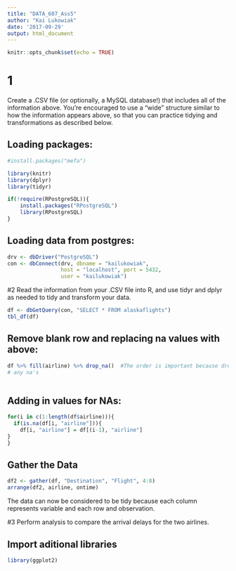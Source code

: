 ```yaml
---
title: "DATA_607_Ass5"
author: "Kai Lukowiak"
date: '2017-09-29'
output: html_document
---
```


```r
knitr::opts_chunk$set(echo = TRUE)
```

# 1
Create a .CSV file (or optionally, a MySQL database!) that includes all of the information above. You’re encouraged to use a “wide” structure similar to how the information appears above, so that you can practice tidying and transformations as described below.

## Loading packages:

```r
#install.packages("mefa")

library(knitr)
library(dplyr)
library(tidyr)

if(!require(RPostgreSQL)){
    install.packages("RPostgreSQL")
    library(RPostgreSQL)
}
```

## Loading data from postgres:

```r

drv <- dbDriver("PostgreSQL")
con <- dbConnect(drv, dbname = "kailukowiak",
                 host = "localhost", port = 5432,
                 user = "kailukowiak")
```

#2
Read the information from your .CSV file into R, and use tidyr and dplyr as needed to tidy
and transform your data. 

```r
df <- dbGetQuery(con, "SELECT * FROM alaskaflights")
tbl_df(df)
```

## Remove blank row and replacing na values with above:

```r
df %>% fill(airline) %>% drop_na()  #The order is important because drop_na will detlet all rows with 
# any na's
  
```

## Adding in values for NAs:

```r
for(i in c(1:length(df$airline))){
  if(is.na(df[i, "airline"])){
    df[i, "airline"] = df[(i-1), "airline"]
}
}
```


## Gather the Data

```r
df2 <- gather(df, "Destination", "Flight", 4:8)
arrange(df2, airline, ontime)
```

The data can now be considered to be tidy because each column represents variable and each row and observation.

#3
Perform analysis to compare the arrival delays for the two airlines.

## Import aditional libraries

```r
library(ggplot2)


```

